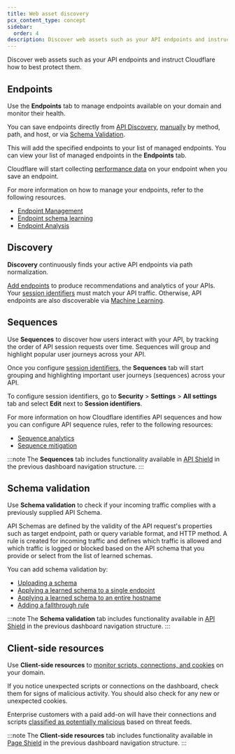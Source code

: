 ```yaml
---
title: Web asset discovery
pcx_content_type: concept
sidebar:
  order: 4
description: Discover web assets such as your API endpoints and instruct Cloudflare how to best protect them.
---
```


Discover web assets such as your API endpoints and instruct Cloudflare how to best protect them.

## Endpoints

Use the **Endpoints** tab to manage endpoints available on your domain and monitor their health.

You can save endpoints directly from [API Discovery](/api-shield/security/api-discovery/), [manually](/api-shield/management-and-monitoring/#add-endpoints-manually) by method, path, and host, or via [Schema Validation](/api-shield/management-and-monitoring/#add-endpoints-from-schema-validation).

This will add the specified endpoints to your list of managed endpoints. You can view your list of managed endpoints in the **Endpoints** tab.

Cloudflare will start collecting [performance data](/api-shield/management-and-monitoring/#endpoint-analysis) on your endpoint when you save an endpoint.

For more information on how to manage your endpoints, refer to the following resources.

- [Endpoint Management](/api-shield/management-and-monitoring/)
- [Endpoint schema learning](/api-shield/management-and-monitoring/#endpoint-schema-learning)
- [Endpoint Analysis](/api-shield/management-and-monitoring/#endpoint-analysis)

## Discovery

**Discovery** continuously finds your active API endpoints via path normalization.

[Add endpoints](/api-shield/management-and-monitoring/#add-endpoints-from-api-discovery) to produce recommendations and analytics of your APIs. Your [session identifiers](/api-shield/management-and-monitoring/session-identifiers/) must match your API traffic. Otherwise, API endpoints are also discoverable via [Machine Learning](/api-shield/security/api-discovery/#machine-learning-based-discovery).

## Sequences

Use **Sequences** to discover how users interact with your API, by tracking the order of API session requests over time. Sequences will group and highlight popular user journeys across your API.

Once you configure [session identifiers](/api-shield/management-and-monitoring/session-identifiers/), the **Sequences** tab will start grouping and highlighting important user journeys (sequences) across your API.

To configure session identifiers, go to **Security** > **Settings** > **All settings** tab and select **Edit** next to **Session identifiers**.

For more information on how Cloudflare identifies API sequences and how you can configure API sequence rules, refer to the following resources:

- [Sequence analytics](/api-shield/security/sequence-analytics/)
- [Sequence mitigation](/api-shield/security/sequence-mitigation/)

:::note
The **Sequences** tab includes functionality available in [API Shield](/api-shield/) in the previous dashboard navigation structure.
:::

## Schema validation

Use **Schema validation** to check if your incoming traffic complies with a previously supplied API Schema.

API Schemas are defined by the validity of the API request's properties such as target endpoint, path or query variable format, and HTTP method. A rule is created for incoming traffic and defines which traffic is allowed and which traffic is logged or blocked based on the API schema that you provide or select from the list of learned schemas.

You can add schema validation by:

- [Uploading a schema](/api-shield/security/schema-validation/#add-validation-by-uploading-a-schema)
- [Applying a learned schema to a single endpoint](/api-shield/security/schema-validation/#add-validation-by-applying-a-learned-schema-to-a-single-endpoint)
- [Applying a learned schema to an entire hostname](/api-shield/security/schema-validation/#add-validation-by-applying-a-learned-schema-to-an-entire-hostname)
- [Adding a fallthrough rule](/api-shield/security/schema-validation/#add-validation-by-adding-a-fallthrough-rule)

:::note
The **Schema validation** tab includes functionality available in [API Shield](/api-shield/) in the previous dashboard navigation structure.
:::

## Client-side resources

Use **Client-side resources** to [monitor scripts, connections, and cookies](/page-shield/detection/monitor-connections-scripts/) on your domain.

If you notice unexpected scripts or connections on the dashboard, check them for signs of malicious activity. You should also check for any new or unexpected cookies.

Enterprise customers with a paid add-on will have their connections and scripts [classified as potentially malicious](/page-shield/how-it-works/malicious-script-detection/) based on threat feeds.

:::note
The **Client-side resources** tab includes functionality available in [Page Shield](/page-shield/) in the previous dashboard navigation structure.
:::
